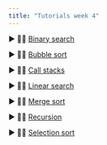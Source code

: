 ```yaml
---
title: "Tutorials week 4"
---
```


▶ 👨‍🏫 [Binary search](https://github.com/SQ4007-2025/website/raw/refs/heads/master/tutorials/week_4/4.binary_search.pptx)

▶ 👨‍🏫 [Bubble sort](https://github.com/SQ4007-2025/website/raw/refs/heads/master/tutorials/week_4/4.bubble_sort.pptx)

▶ 👨‍🏫 [Call stacks](https://github.com/SQ4007-2025/website/raw/refs/heads/master/tutorials/week_4/4.call_stacks.pptx)

▶ 👨‍🏫 [Linear search](https://github.com/SQ4007-2025/website/raw/refs/heads/master/tutorials/week_4/4.linear_search.pptx)

▶ 👨‍🏫 [Merge sort](https://github.com/SQ4007-2025/website/raw/refs/heads/master/tutorials/week_4/4.merge_sort.pptx)

▶ 👨‍🏫 [Recursion](https://github.com/SQ4007-2025/website/raw/refs/heads/master/tutorials/week_4/4.recursion.pptx)

▶ 👨‍🏫 [Selection sort](https://github.com/SQ4007-2025/website/raw/refs/heads/master/tutorials/week_4/4.selection_sort.pptx)